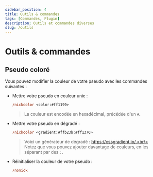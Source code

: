 ```yaml
---
sidebar_position: 4
title: Outils & commandes
tags: [Commandes, Plugin]
description: Outils et commandes diverses
slug: /outils
---
```


# Outils & commandes

## Pseudo coloré

Vous pouvez modifier la couleur de votre pseudo avec les commandes suivantes :

* Mettre votre pseudo en couleur unie :
    ```ps
    /nickcolor <color:#ff1199>
    ```
    > La couleur est encodée en hexadécimal, précédée d'un `#`.
* Mettre votre pseudo en dégradé :
    ```ps
    /nickcolor <gradient:#ffb23b:#ff1376>
    ```
    > Voici un générateur de dégradé : https://cssgradient.io/.<br/>
    > Notez que vous pouvez ajouter davantage de couleurs, en les séparant par des `:`.
* Réinitialiser la couleur de votre pseudo :
    ```ps
    /nonick
    ```